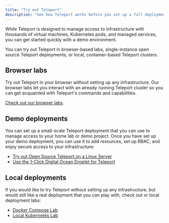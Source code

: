 ```yaml
---
title: "Try out Teleport"
description: "See how Teleport works before you set up a full deployment"
---
```


While Teleport is designed to manage access to infrastructure with thousands of
virtual machines, Kubernetes pods, and managed services, you can get started
quickly with a demo environment. 

You can try out Teleport in browser-based labs, single-instance open source
Teleport deployments, or local, container-based Teleport clusters.

## Browser labs

Try out Teleport in your browser without setting up any infrastructure. Our
browser labs let you interact with an already running Teleport cluster so you
can get acquainted with Teleport's commands and capabilities.

[Check out our browser labs](./browser-labs.mdx).

## Demo deployments

You can set up a small-scale Teleport deployment that you can use to manage
access to your home lab or demo project. Once you have set up your demo
deployment, you can use it to add resources, set up RBAC, and enjoy secure
access to your infrastructure:

- [Try out Open Source Teleport on a Linux Server](./linux-server.mdx)
- [Use the 1-Click Digital Ocean Droplet for Teleport](./digitalocean.mdx)

## Local deployments

If you would like to try Teleport without setting up any infrastructure, but
would still like a real deployment that you can play with, check out or local
deployment labs:

- [Docker Compose Lab](./docker-compose.mdx)
- [Local Kubernetes Lab](./local-kubernetes.mdx)
